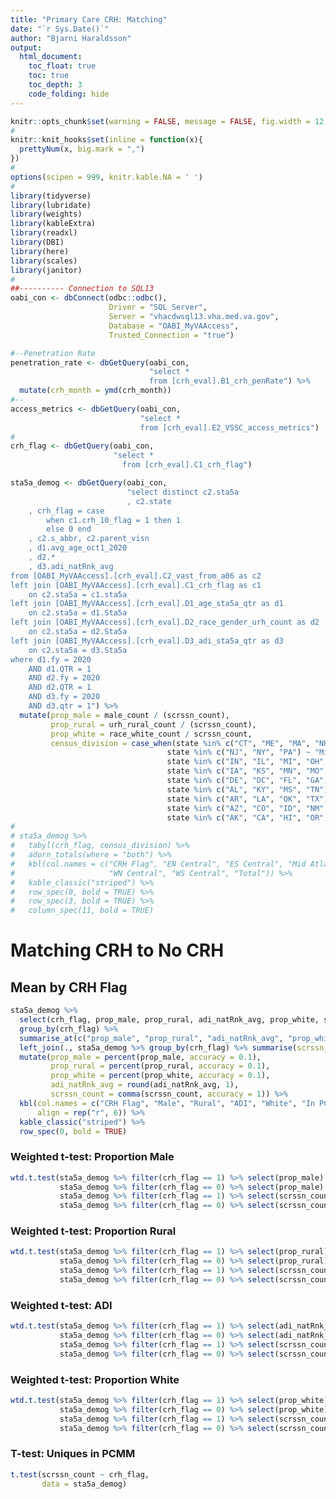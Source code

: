 ```yaml
---
title: "Primary Care CRH: Matching"
date: "`r Sys.Date()`"
author: "Bjarni Haraldsson"
output: 
  html_document:
    toc_float: true
    toc: true
    toc_depth: 3
    code_folding: hide
---
```


```r
knitr::opts_chunk$set(warning = FALSE, message = FALSE, fig.width = 12, fig.height = 12)
#
knitr::knit_hooks$set(inline = function(x){
  prettyNum(x, big.mark = ",")
})
#
options(scipen = 999, knitr.kable.NA = ' ')
#
library(tidyverse)
library(lubridate)
library(weights)
library(kableExtra)
library(readxl)
library(DBI)
library(here)
library(scales)
library(janitor)
#
##---------- Connection to SQL13
oabi_con <- dbConnect(odbc::odbc(),
                      Driver = "SQL Server",
                      Server = "vhacdwsql13.vha.med.va.gov",
                      Database = "OABI_MyVAAccess",
                      Trusted_Connection = "true")
```

```r
#--Penetration Rate
penetration_rate <- dbGetQuery(oabi_con,
                               "select *
                               from [crh_eval].B1_crh_penRate") %>%
  mutate(crh_month = ymd(crh_month))
#--
access_metrics <- dbGetQuery(oabi_con,
                             "select * 
                             from [crh_eval].E2_VSSC_access_metrics")
#
crh_flag <- dbGetQuery(oabi_con,
                       "select *
                         from [crh_eval].C1_crh_flag")
```


```r
sta5a_demog <- dbGetQuery(oabi_con,
                          "select distinct c2.sta5a
                          , c2.state
	, crh_flag = case 
		when c1.crh_10_flag = 1 then 1
		else 0 end
	, c2.s_abbr, c2.parent_visn
	, d1.avg_age_oct1_2020
	, d2.*
	, d3.adi_natRnk_avg
from [OABI_MyVAAccess].[crh_eval].C2_vast_from_a06 as c2
left join [OABI_MyVAAccess].[crh_eval].C1_crh_flag as c1
	on c2.sta5a = c1.sta5a
left join [OABI_MyVAAccess].[crh_eval].D1_age_sta5a_qtr as d1
	on c2.sta5a = d1.Sta5a
left join [OABI_MyVAAccess].[crh_eval].D2_race_gender_urh_count as d2
	on c2.sta5a = d2.Sta5a
left join [OABI_MyVAAccess].[crh_eval].D3_adi_sta5a_qtr as d3
	on c2.sta5a = d3.Sta5a
where d1.fy = 2020 
	AND d1.QTR = 1
	AND d2.fy = 2020
	AND d2.QTR = 1
	AND d3.fy = 2020
	AND d3.qtr = 1") %>%
  mutate(prop_male = male_count / (scrssn_count),
         prop_rural = urh_rural_count / (scrssn_count),
         prop_white = race_white_count / scrssn_count,
         census_division = case_when(state %in% c("CT", "ME", "MA", "NH", "RI", "VT") ~ "New England",
                                   state %in% c("NJ", "NY", "PA") ~ "Middle Atlantic",
                                   state %in% c("IN", "IL", "MI", "OH", "WI") ~ "East North Central",
                                   state %in% c("IA", "KS", "MN", "MO", "NE", "ND", "SD") ~ "West North Central",
                                   state %in% c("DE", "DC", "FL", "GA", "MD", "NC", "SC", "VA", "WV") ~ "South Atlantic",
                                   state %in% c("AL", "KY", "MS", "TN") ~ "East South Central",
                                   state %in% c("AR", "LA", "OK", "TX") ~ "West South Central",
                                   state %in% c("AZ", "CO", "ID", "NM", "MT", "UT", "NV", "WY") ~ "Mountain",
                                   state %in% c("AK", "CA", "HI", "OR", "WA") ~ "Pacific"))
#
# sta5a_demog %>% 
#   tabyl(crh_flag, census_division) %>% 
#   adorn_totals(where = "both") %>%
#   kbl(col.names = c("CRH Flag", "EN Central", "ES Central", "Mid Atlantic", "Mountain", "New England", "Pacific", "South Atlantic",
#                     "WN Central", "WS Central", "Total")) %>%
#   kable_classic("striped") %>%
#   row_spec(0, bold = TRUE) %>%
#   row_spec(3, bold = TRUE) %>%
#   column_spec(11, bold = TRUE)
```

# Matching CRH to No CRH  
## Mean by CRH Flag  

```r
sta5a_demog %>%
  select(crh_flag, prop_male, prop_rural, adi_natRnk_avg, prop_white, scrssn_count) %>%
  group_by(crh_flag) %>%
  summarise_at(c("prop_male", "prop_rural", "adi_natRnk_avg", "prop_white"), ~ weighted.mean(., scrssn_count)) %>%
  left_join(., sta5a_demog %>% group_by(crh_flag) %>% summarise(scrssn_count = mean(scrssn_count, na.rm = T))) %>%
  mutate(prop_male = percent(prop_male, accuracy = 0.1),
         prop_rural = percent(prop_rural, accuracy = 0.1),
         prop_white = percent(prop_white, accuracy = 0.1),
         adi_natRnk_avg = round(adi_natRnk_avg, 1),
         scrssn_count = comma(scrssn_count, accuracy = 1)) %>%
  kbl(col.names = c("CRH Flag", "Male", "Rural", "ADI", "White", "In PCMM"),
      align = rep("r", 6)) %>%
  kable_classic("striped") %>%
  row_spec(0, bold = TRUE)
```

### Weighted t-test: Proportion Male  
```r
wtd.t.test(sta5a_demog %>% filter(crh_flag == 1) %>% select(prop_male) %>% pull,
           sta5a_demog %>% filter(crh_flag == 0) %>% select(prop_male) %>% pull, 
           sta5a_demog %>% filter(crh_flag == 1) %>% select(scrssn_count) %>% pull, 
           sta5a_demog %>% filter(crh_flag == 0) %>% select(scrssn_count) %>% pull)
```

### Weighted t-test: Proportion Rural  
```r
wtd.t.test(sta5a_demog %>% filter(crh_flag == 1) %>% select(prop_rural) %>% pull,
           sta5a_demog %>% filter(crh_flag == 0) %>% select(prop_rural) %>% pull, 
           sta5a_demog %>% filter(crh_flag == 1) %>% select(scrssn_count) %>% pull, 
           sta5a_demog %>% filter(crh_flag == 0) %>% select(scrssn_count) %>% pull)
```

### Weighted t-test: ADI  
```r
wtd.t.test(sta5a_demog %>% filter(crh_flag == 1) %>% select(adi_natRnk_avg) %>% pull,
           sta5a_demog %>% filter(crh_flag == 0) %>% select(adi_natRnk_avg) %>% pull, 
           sta5a_demog %>% filter(crh_flag == 1) %>% select(scrssn_count) %>% pull, 
           sta5a_demog %>% filter(crh_flag == 0) %>% select(scrssn_count) %>% pull)
```

### Weighted t-test: Proportion White    
```r
wtd.t.test(sta5a_demog %>% filter(crh_flag == 1) %>% select(prop_white) %>% pull,
           sta5a_demog %>% filter(crh_flag == 0) %>% select(prop_white) %>% pull, 
           sta5a_demog %>% filter(crh_flag == 1) %>% select(scrssn_count) %>% pull, 
           sta5a_demog %>% filter(crh_flag == 0) %>% select(scrssn_count) %>% pull)
```

### T-test: Uniques in PCMM  
```r
t.test(scrssn_count ~ crh_flag,
       data = sta5a_demog)
```
